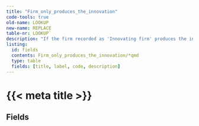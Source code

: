 ```yaml
---
title: "Firm_only_produces_the_innovation"
code-tools: true
old-name: LOOKUP
new-name: REPLACE
table-nr: LOOKUP`
description: "If the firm recorded as 'Innovating firm' produces the innovation but has not developed it, this variable has the value 1."
listing:
  id: fields
  contents: Firm_only_produces_the_innovation/*qmd
  type: table
  fields: [title, label, code, description]
---
```


# {{< meta title >}}\n
## Fields

:::{ #fields }
:::
